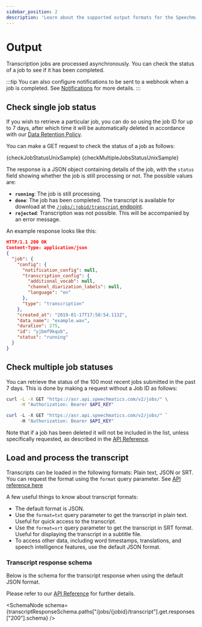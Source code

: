 ```yaml
---
sidebar_position: 2
description: 'Learn about the supported output formats for the Speechmatics Batch API'
---
```



# Output

Transcription jobs are processed asynchronously. You can check the status of a job to see if it has been completed.

:::tip
You can also configure notifications to be sent to a webhook when a job is completed. See [Notifications](/speech-to-text/batch/notifications) for more details.
:::

## Check single job status

If you wish to retrieve a particular job, you can do so using the job ID for up to 7 days, after which time it will be automatically deleted in accordance with our [Data Retention Policy](/speech-to-text/batch/limits#data-retention-limits).

You can make a GET request to check the status of a job as follows:

<Tabs>
  <TabItem value='unix' label='Unix'>

  <CodeBlock language="bash">
    {checkJobStatusUnixSample}
  </CodeBlock>

  </TabItem>
  <TabItem value='windows' label='Windows'>

  <CodeBlock language="bash">
    {checkMultipleJobsStatusUnixSample}
  </CodeBlock>

  </TabItem>
</Tabs>

The response is a JSON object containing details of the job, with the `status` field showing whether the job is still processing or not. The possible values are:

- **`running`**: The job is still processing.
- **`done`**: The job has been completed. The transcript is available for download at the [`/jobs/:jobid/transcript` endpoint](/api-ref/batch/get-the-transcript-for-a-transcription-job).
- **`rejected`**: Transcription was not possible. This will be accompanied by an error message.

An example response looks like this:

```json
HTTP/1.1 200 OK
Content-Type: application/json
{
  "job": {
    "config": {
      "notification_config": null,
      "transcription_config": {
        "additional_vocab": null,
        "channel_diarization_labels": null,
        "language": "en"
      },
      "type": "transcription"
    },
    "created_at": "2019-01-17T17:50:54.113Z",
    "data_name": "example.wav",
    "duration": 275,
    "id": "yjbmf9kqub",
    "status": "running"
  }
}
```

## Check multiple job statuses

You can retrieve the status of the 100 most recent jobs submitted in the past 7 days. This is done by making a <HTTPMethodBadge method="GET" /> request without a Job ID as follows:

<Tabs>
  <TabItem value='unix' label='Unix'>

```bash
curl -L -X GET "https://asr.api.speechmatics.com/v2/jobs/" \
     -H "Authorization: Bearer $API_KEY"
```

  </TabItem>
  <TabItem value='windows' label='Windows'>

```powershell
curl -L -X GET "https://asr.api.speechmatics.com/v2/jobs/" `
     -H "Authorization: Bearer $API_KEY"
```

  </TabItem>
</Tabs>

Note that if a job has been deleted it will not be included in the list, unless specifically requested, as described in the [API Reference](/api-ref/batch/list-all-jobs).

## Load and process the transcript

Transcripts can be loaded in the following formats: Plain text, JSON or SRT. You can request the format using the `format` query parameter. See [API reference here](/api-ref/batch/get-the-transcript-for-a-transcription-job#request)

A few useful things to know about transcript formats:

- The default format is JSON.
- Use the `format=txt` query parameter to get the transcript in plain text. Useful for quick access to the transcript.
- Use the `format=srt` query parameter to get the transcript in SRT format. Useful for displaying the transcript in a subtitle file.
- To access other data, including word timestamps, translations, and speech intelligence features, use the default JSON format.

### Transcript response schema

Below is the schema for the transcript response when using the default JSON format.

Please refer to our [API Reference](/api-ref/batch/get-the-transcript-for-a-transcription-job#responses) for further details.

<SchemaNode schema={transcriptResponseSchema.paths["/jobs/{jobid}/transcript"].get.responses["200"].schema} />